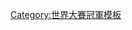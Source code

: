 {{baseball navbox
|bodyclass=hlist
| name  = 1993年世界大賽冠軍多倫多藍鳥隊名單
| title = [[多倫多藍鳥|<span style="color:white;">多倫多藍鳥</span>]] [[1993年世界大賽|<span style="color:white;">1993年世界大賽</span>]]冠軍名單
| titlestyle = background:#005A9C; color:#FFFFFF; border:2px solid #E72C25;
| belowstyle = background:#E72C25; color:#FFFFFF; border:2px solid #005A9C;
| list1 = 
* 1 [[湯尼·費南德茲]]
* 2 [[羅伯·巴特勒]]
* 4 [[奧菲多·葛里芬]]
* 9 [[約翰·歐勒魯]]
* 10 [[派特·波德斯]]
* 12 [[羅伯托·阿勒瑪]]
* 19 [[保羅·莫里特]]
* 21 [[威利·卡尼亞特]]
* 24 [[瑞奇·韓德森]]
* 25 [[迪馮·懷特]]
* 27 [[藍迪·諾爾]]
* 28 [[艾爾·萊特]]
* 29 [[喬·卡特]]
* 30 [[陶德·史陶德邁爾]]
* 31 [[杜安·瓦德]]
* 33 [[艾德·史普拉格]]
* 34 [[戴夫·史都華]]
* 40 [[邁克·蒂姆林]]
* 47 [[傑克·莫里斯]]
* 41 [[佩特·韓特根]]
* 48 [[馬克·艾克霍恩]]
* 49 [[湯尼·卡斯提歐]]
* 50 [[丹尼·考克斯]]
* 66 [[璜·古茲曼]]
| list2 = 總教練 43 [[席托·賈斯頓]]
| below = 
*[[1993年美國職棒大聯盟球季|<span style="color:white;">例行賽</span>]]
*[[1993年美國聯盟冠軍賽|<span style="color:white;">美國聯盟冠軍賽</span>]]
}}<noinclude>
[[Category:世界大賽冠軍模板]]
</noinclude>